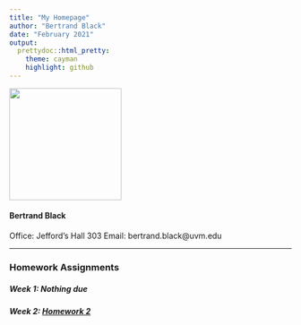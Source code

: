 ```yaml
---
title: "My Homepage"
author: "Bertrand Black"
date: "February 2021"
output:
  prettydoc::html_pretty:
    theme: cayman
    highlight: github
---
```


<p align="center">
<img src="biophoto.jpg" width = "200" height ="200" />

#### Bertrand Black
Office: Jefford's Hall 303
Email: bertrand.black@uvm.edu

---

### Homework Assignments

##### Week 1: Nothing due

##### Week 2: [Homework 2](HW2.html) 

